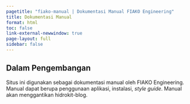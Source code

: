 ```yaml
---
pagetitle: "fiako-manual | Dokumentasi Manual FIAKO Engineering"
title: Dokumentasi Manual
format: html
toc: false
link-external-newwindow: true
page-layout: full
sidebar: false
---
```


::: {.callout-important appearance="simple" icon="false"}
## Dalam Pengembangan
Situs ini digunakan sebagai dokumentasi manual oleh FIAKO Engineering. Manual dapat berupa penggunaan aplikasi, instalasi, _style guide_. Manual akan menggantikan hidrokit-blog. 
:::
